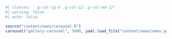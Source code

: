 ```r
#| classes: '.g-col-lg-6 .g-col-12 .g-col-md-12'
#| warning: false
#| echo: false

source("content/news/carousel.R")
carousel("gallery-carousel", 5000, yaml.load_file("content/news/news.yml"))
```